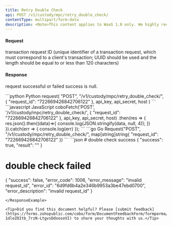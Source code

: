 ```yaml
---
title: Retry Double Check
api: POST /v1/custody/mpc/retry_double_check/ 
contentType: multipart/form-data
description: <Note>This content applies to WaaS 1.0 only. We highly recommend that you upgrade to [WaaS 2.0](https://www.cobo.com/developers/v2/guides/overview/introduction).</Note> This endpoint retries a double check for a withdraw request with the given request_id. The request must be a POST request and the user must have all permissions. The endpoint retrieves the withdraw request with the given request_id and checks if it exists and has a status of 'STATUS_WAITING_DOUBLE_CHECK'. If the request is valid, the endpoint locks the record and processes the withdraw request with the 'process_waiting_double_check_withdraw_request' method from the CustodyService class.
---
```

#### Request
<ParamField body="request_id" type="String" required>transaction request ID (unique identifier of a transaction request, which must correspond to a client's transaction; UUID should be used and the length should be equal to or less than 120 characters)</ParamField>

#### Response
<ResponseField name="success" type="bool">request successful or failed</ResponseField>
<ResponseField name="result" type="object">success is null. </ResponseField>

<RequestExample>
```python Python
request(
    "POST",
    "/v1/custody/mpc/retry_double_check/",
    {
        "request_id": "722669426842706122"
    },
    api_key, api_secret, host
)
```
```javascript JavaScript
coboFetch('POST', '/v1/custody/mpc/retry_double_check/', {
    "request_id": "722669426842706122"
}, api_key, api_secret, host)
    .then(res => {
        res.json().then((data)=>{
            console.log(JSON.stringify(data, null, 4));
        })
    }).catch(err => {
        console.log(err)
    });
```
```go Go
Request("POST", "/v1/custody/mpc/retry_double_check/", map[string]string{
    "request_id": "722669426842706122"
})
```
</RequestExample>

<ResponseExample>
```json
# double check success
{
  "success": true,
  "result": ""
}

# double check failed
{
  "success": false,
  "error_code": 1006,
  "error_message": "invalid request_id",
  "error_id": "6d9fd6b4a2e346b9953a3be47ebd0700",
  "error_description": "invalid request_id"
}

```
</ResponseExample>

<Tip>Did you find this document helpful? Please [submit feedback](https://forms.zohopublic.com/cobo/form/DocumentFeedbackForm/formperma/QvLOhxJv1_JMsJ-1dleZ8Itb_7rzN-LtgvsDdxosoVI) to share your thoughts with us.</Tip>